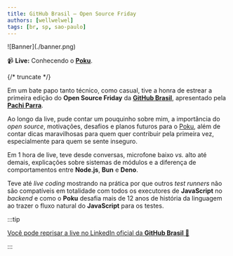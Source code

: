 ```yaml
---
title: GitHub Brasil — Open Source Friday
authors: [wellwelwel]
tags: [br, sp, sao-paulo]
---
```



<Parallax tiltMaxAngleX={0} perspective={1920}>
  ![Banner](./banner.png)
</Parallax>

📹 **Live:** Conhecendo o [**Poku**](https://github.com/wellwelwel/poku).

{/* truncate */}

Em um bate papo tanto técnico, como casual, tive a honra de estrear a primeira edição do **Open Source Friday** da [**GitHub Brasil**](https://www.linkedin.com/company/github-brazil), apresentado pela [**Pachi Parra**](https://www.linkedin.com/in/pachicodes/).

Ao longo da live, pude contar um pouquinho sobre mim, a importância do _open source_, motivações, desafios e planos futuros para o [Poku](https://github.com/wellwelwel/poku), além de contar dicas maravilhosas para quem quer contribuir pela primeira vez, especialmente para quem se sente inseguro.

Em 1 hora de live, teve desde conversas, microfone baixo _vs._ alto até demais, explicações sobre sistemas de módulos e a diferença de comportamentos entre **Node.js**, **Bun** e **Deno**.

Teve até _live coding_ mostrando na prática por que outros _test runners_ não são compatíveis em totalidade com todos os executores de **JavaScript** no _backend_ e como o **Poku** desafia mais de 12 anos de história da linguagem ao trazer o fluxo natural do **JavaScript** para os testes.

:::tip

[Você pode reprisar a live no LinkedIn oficial da **GitHub Brasil** 🐷](https://www.linkedin.com/events/7305618122546294807/comments/)

:::
